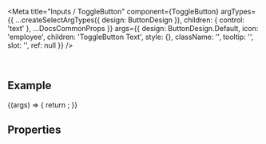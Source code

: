 
<Meta
  title="Inputs / ToggleButton"
  component={ToggleButton}
  argTypes={{
    ...createSelectArgTypes({ design: ButtonDesign }),
    children: { control: 'text' },
    ...DocsCommonProps
  }}
  args={{
    design: ButtonDesign.Default,
    icon: 'employee',
    children: 'ToggleButton Text',
    style: {},
    className: '',
    tooltip: '',
    slot: '',
    ref: null
  }}
/>

<DocsHeader />

<br />

## Example

<Canvas>
  <Story name="Default">
    {(args) => {
      return <ToggleButton {...args} />;
    }}
  </Story>
</Canvas>

## Properties

<ArgsTable story="." />
